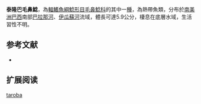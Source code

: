 {{Speciesbox
| name = 泰隆巴毛鼻鯰
| image = 
| image_width = 
| status = NE
| status_system = IUCN3.1
| genus = Trichomycterus
| species = taroba
| authority = [[Wosiacki_&_Garavello|Wosiacki & Garavello]], 2004
| synonyms = 
}}

'''泰隆巴毛鼻鯰'''，為[[輻鰭魚綱|輻鰭魚綱]][[鯰形目|鯰形目]][[毛鼻鯰科|毛鼻鯰科]]的其中一[[種|種]]，為熱帶魚類，分布於[[南美洲|南美洲]][[巴西|巴西]]南部[[巴拉那河|巴拉那河]]、[[伊瓜蘇河|伊瓜蘇河]]流域，體長可達5.9公分，棲息在底層水域，生活習性不明。

==参考文献==
*{{FishBase_species|genus=Trichomycterus|species=taroba|year=2014|month=11}}

== 扩展阅读 ==
{{refbegin}}
{{wikispecies-inline|Trichomycterus taroba|泰隆巴毛鼻鯰}}
{{refend}}
{{Taxonbar|from=Q5824685}}

[[Category:毛鼻鯰属|taroba]]


{{鯰形目小作品}}